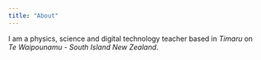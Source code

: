 ```yaml
---
title: "About"
---
```


I am a physics, science and digital technology teacher based in _Timaru_ on _Te Waipounamu - South Island New Zealand_.

